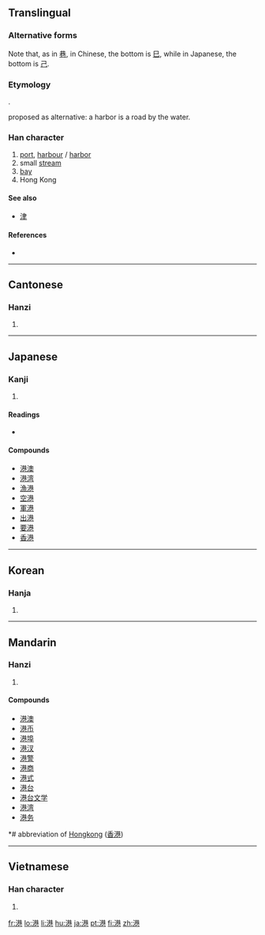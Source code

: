 {{also|巻}}
==Translingual==
{{ja-forms|港|港|港}}

===Alternative forms===
Note that, as in [[巷]], in Chinese, the bottom is [[巳]], while in Japanese, the bottom is [[己]].

===Etymology===
{{Han compound|水|巷|ls=psc|c1=s|c2=p|alt1=氵}}.

{{liushu|ic}} proposed as alternative: a harbor is a road by the water.

===Han character===
{{Han char|rn=85|rad=水|as=09|sn=12|four=3411<sub>7</sub>|canj=水廿金山 (ETCU)}}

# [[port]], [[harbour]] / [[harbor]]
# small [[stream]]
# [[bay]]
# Hong Kong

====See also====
* [[津]]

====References====
* {{Han ref|kx=0635.040|dkj=17783|dj=1042.020|hdz=31668.070|uh=6E2F|ud=28207|bh=B4E4|bd=46308}}

----

==Cantonese==

===Hanzi===
{{yue-hanzi|jyut=|y=gong2}}

# {{defn|Cantonese|sort=水09}}

----

==Japanese==

===Kanji===
{{ja-kanji|grade=3|rs=水09}}

# {{defn|Japanese|sort=水09}}

====Readings====
* {{ja-readings|on=[[こう]] (kō)|kun=[[みなと]] (minato)}}

====Compounds====
* [[港澳]]
* [[港湾]]
* [[漁港]]
* [[空港]]
* [[軍港]]
* [[出港]]
* [[要港]]
* [[香港]]

----

==Korean==

===Hanja===
{{ko-hanja|hangeul=[[항]]|eumhun=|rv=hang|mr=hang|y=hang}}

# {{defn|Korean|sort=水09}}

----

==Mandarin==

===Hanzi===
{{cmn-hanzi|pin=[[gǎng]] ([[gang3]])|wg=kang<sup>3</sup>}}

# {{defn|Mandarin|sort=水09}}

====Compounds====
* [[港澳]]
* [[港币]]
* [[港埠]]
* [[港汊]]
* [[港警]]
* [[港商]]
* [[港式]]
* [[港台]]
* [[港台文学]]
* [[港湾]]
* [[港务]]

*# abbreviation of [[Hongkong]] ([[香港]])

----

==Vietnamese==

===Han character===
{{vi-hantu|[[cảng]]|rs=水09}}

# {{defn|Vietnamese|sort=水09}}

[[fr:港]]
[[lo:港]]
[[li:港]]
[[hu:港]]
[[ja:港]]
[[pt:港]]
[[fi:港]]
[[zh:港]]